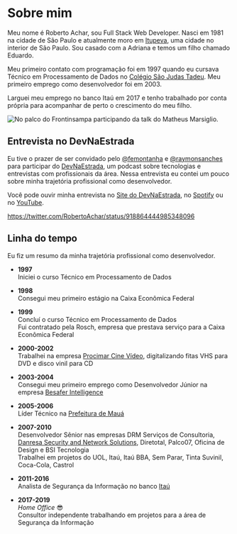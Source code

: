 
<SEO
  title="Sobre Roberto Achar"
  description="Conheça um pouco sobre a trajetória de Roberto Achar"
  slug="/about"
  />

# Sobre mim

Meu nome é Roberto Achar, sou Full Stack Web Developer. Nasci em 1981 na cidade de São Paulo e atualmente moro em [Itupeva][itupeva-link], uma cidade no interior de São Paulo. Sou casado com a Adriana e temos um filho chamado Eduardo.

Meu primeiro contato com programação foi em 1997 quando eu cursava Técnico em Processamento de Dados no [Colégio São Judas Tadeu](https://www.colegiosaojudas.com.br/). Meu primeiro emprego como desenvolvedor foi em 2003.

Larguei meu emprego no banco Itaú em 2017 e tenho trabalhado por conta própria para acompanhar de perto o crescimento do meu filho.

![No palco do Frontinsampa participando da talk do Matheus Marsiglio.](../images/about.png)

## Entrevista no DevNaEstrada

Eu tive o prazer de ser convidado pelo [@femontanha](https://twitter.com/femontanha) e [@raymonsanches](https://twitter.com/raymonsanches) para participar do [DevNaEstrada](https://twitter.com/devnaestrada), um podcast sobre tecnologias e entrevistas com profissionais da área. Nessa entrevista eu contei um pouco sobre minha trajetória profissional como desenvolvedor.

Você pode ouvir minha entrevista no [Site do DevNaEstrada](https://devnaestrada.com.br/2017/10/13/roberto-achar.html), no [Spotify](https://open.spotify.com/episode/0fZTjSCm6VvjaJmUBR7YY6?si=oQlD6GZdSjiPR4sE9HuRVA) ou no [YouTube](https://www.youtube.com/watch?v=O3gB3yuQkAw).

https://twitter.com/RobertoAchar/status/918864444985348096

## Linha do tempo

Eu fiz um resumo da minha trajetória profissional como desenvolvedor.

- **1997** <br />
  Iniciei o curso Técnico em Processamento de Dados

- **1998** <br />
  Consegui meu primeiro estágio na Caixa Econômica Federal

- **1999** <br />
  Concluí o curso Técnico em Processamento de Dados<br />
  Fui contratado pela Rosch, empresa que prestava serviço para a Caixa Econômica Federal

- **2000-2002** <br />
  Trabalhei na empresa [Procimar Cine Vídeo](http://www.procimar.com.br/), digitalizando fitas VHS para DVD e disco vinil para CD

- **2003-2004** <br />
  Consegui meu primeiro emprego como Desenvolvedor Júnior na empresa [Besafer Intelligence](http://besafer.com.br/)

- **2005-2006** <br />
  Líder Técnico na [Prefeitura de Mauá](http://www.maua.sp.gov.br/)

- **2007-2010** <br />
  Desenvolvedor Sênior nas empresas DRM Serviços de Consultoria, [Danresa Security and Network Solutions](http://www.danresa.com.br), Diretotal, Palco07, Oficina de Design e BSI Tecnologia<br />
  Trabalhei em projetos do UOL, Itaú, Itaú BBA, Sem Parar, Tinta Suvinil, Coca-Cola, Castrol

- **2011-2016** <br />
  Analista de Segurança da Informação no banco [Itaú](https://www.itau.com.br/)

- **2017-2019** <br />
  _Home Office_ 😎 <br />
  Consultor independente trabalhando em projetos para a área de Segurança da Informação

[itupeva-link]: https://www.google.com/maps/place/Itupeva,+State+of+S%C3%A3o+Paulo/@-23.1545841,-47.0668176,14z/data=!3m1!4b1!4m5!3m4!1s0x94cf30d56621a3c9:0xd7fe5ed81a7951c0!8m2!3d-23.1550145!4d-47.0524585
